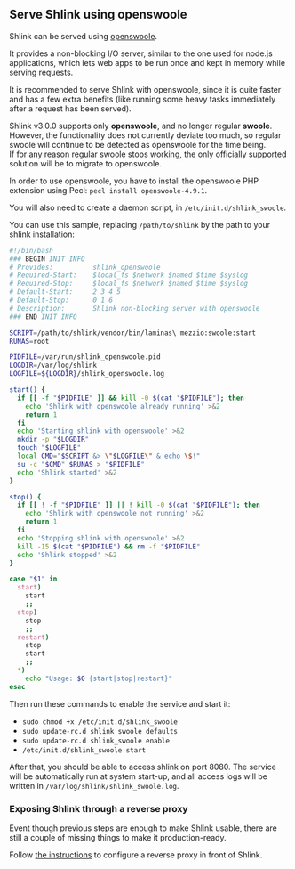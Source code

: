 
## Serve Shlink using openswoole

Shlink can be served using [openswoole](https://openswoole.com/).

It provides a non-blocking I/O server, similar to the one used for node.js applications, which lets web apps to be run once and kept in memory while serving requests.

It is recommended to serve Shlink with openswoole, since it is quite faster and has a few extra benefits (like running some heavy tasks immediately after a request has been served).

<Callout type="info">
  Shlink v3.0.0 supports only <b>openswoole</b>, and no longer regular <b>swoole</b>. However, the functionality does not currently deviate too much, so regular swoole will continue to be detected as openswoole for the time being.
  <br />
  If for any reason regular swoole stops working, the only officially supported solution will be to migrate to openswoole.
</Callout>

In order to use openswoole, you have to install the openswoole PHP extension using Pecl: `pecl install openswoole-4.9.1`.

You will also need to create a daemon script, in `/etc/init.d/shlink_swoole`.

You can use this sample, replacing `/path/to/shlink` by the path to your shlink installation:

```bash
#!/bin/bash
### BEGIN INIT INFO
# Provides:          shlink_openswoole
# Required-Start:    $local_fs $network $named $time $syslog
# Required-Stop:     $local_fs $network $named $time $syslog
# Default-Start:     2 3 4 5
# Default-Stop:      0 1 6
# Description:       Shlink non-blocking server with openswoole
### END INIT INFO

SCRIPT=/path/to/shlink/vendor/bin/laminas\ mezzio:swoole:start
RUNAS=root

PIDFILE=/var/run/shlink_openswoole.pid
LOGDIR=/var/log/shlink
LOGFILE=${LOGDIR}/shlink_openswoole.log

start() {
  if [[ -f "$PIDFILE" ]] && kill -0 $(cat "$PIDFILE"); then
    echo 'Shlink with openswoole already running' >&2
    return 1
  fi
  echo 'Starting shlink with openswoole' >&2
  mkdir -p "$LOGDIR"
  touch "$LOGFILE"
  local CMD="$SCRIPT &> \"$LOGFILE\" & echo \$!"
  su -c "$CMD" $RUNAS > "$PIDFILE"
  echo 'Shlink started' >&2
}

stop() {
  if [[ ! -f "$PIDFILE" ]] || ! kill -0 $(cat "$PIDFILE"); then
    echo 'Shlink with openswoole not running' >&2
    return 1
  fi
  echo 'Stopping shlink with openswoole' >&2
  kill -15 $(cat "$PIDFILE") && rm -f "$PIDFILE"
  echo 'Shlink stopped' >&2
}

case "$1" in
  start)
    start
    ;;
  stop)
    stop
    ;;
  restart)
    stop
    start
    ;;
  *)
    echo "Usage: $0 {start|stop|restart}"
esac
```

Then run these commands to enable the service and start it:

* `sudo chmod +x /etc/init.d/shlink_swoole`
* `sudo update-rc.d shlink_swoole defaults`
* `sudo update-rc.d shlink_swoole enable`
* `/etc/init.d/shlink_swoole start`

After that, you should be able to access shlink on port 8080. The service will be automatically run at system start-up, and all access logs will be written in `/var/log/shlink/shlink_swoole.log`.

### Exposing Shlink through a reverse proxy

Event though previous steps are enough to make Shlink usable, there are still a couple of missing things to make it production-ready.

Follow [the instructions](/documentation/advanced/exposing-through-reverse-proxy) to configure a reverse proxy in front of Shlink.
